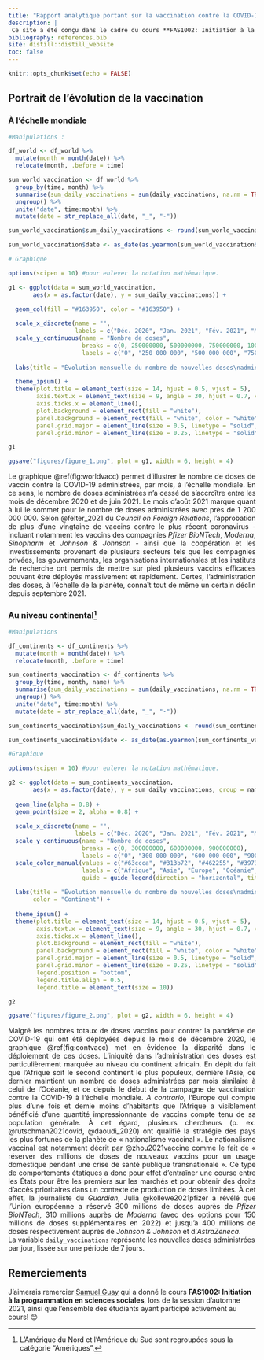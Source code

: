 ```yaml
---
title: "Rapport analytique portant sur la vaccination contre la COVID-19"
description: |
 Ce site a été conçu dans le cadre du cours **FAS1002: Initiation à la programmation en sciences sociales**. Ce dernier vise à présenter et à analyser les données liées à la vaccination contre la COVID-19. 
bibliography: references.bib  
site: distill::distill_website
toc: false
---
```


```r
knitr::opts_chunk$set(echo = FALSE)
```

## Portrait de l'évolution de la vaccination

### À l'échelle mondiale

```r
#Manipulations :

df_world <- df_world %>% 
  mutate(month = month(date)) %>% 
  relocate(month, .before = time)

sum_world_vaccination <- df_world %>% 
  group_by(time, month) %>% 
  summarise(sum_daily_vaccinations = sum(daily_vaccinations, na.rm = TRUE)) %>% 
  ungroup() %>% 
  unite("date", time:month) %>% 
  mutate(date = str_replace_all(date, "_", "-"))

sum_world_vaccination$sum_daily_vaccinations <- round(sum_world_vaccination$sum_daily_vaccinations, 0)

sum_world_vaccination$date <- as_date(as.yearmon(sum_world_vaccination$date))

# Graphique

options(scipen = 10) #pour enlever la notation mathématique.

g1 <- ggplot(data = sum_world_vaccination,
       aes(x = as.factor(date), y = sum_daily_vaccinations)) +
  
  geom_col(fill = "#163950", color = "#163950") +

  scale_x_discrete(name = "", 
                   labels = c("Déc. 2020", "Jan. 2021", "Fév. 2021", "Mars 2021"," Avr. 2021", "Mai 2021", "Juin 2021", "Juill. 2021", "Août 2021", "Sept. 2021", "Oct. 2021", "Nov. 2021", "Déc. 2021")) +
  scale_y_continuous(name = "Nombre de doses",
                     breaks = c(0, 250000000, 500000000, 750000000, 1000000000, 1250000000),
                     labels = c("0", "250 000 000", "500 000 000", "750 000 000", "1 000 000 000", "1 250 000 000")) +
  
  labs(title = "Évolution mensuelle du nombre de nouvelles doses\nadministrées à travers le monde") +

  theme_ipsum() +
  theme(plot.title = element_text(size = 14, hjust = 0.5, vjust = 5),
        axis.text.x = element_text(size = 9, angle = 30, hjust = 0.7, vjust = 0.7),
        axis.ticks.x = element_line(),
        plot.background = element_rect(fill = "white"),
        panel.background = element_rect(fill = "white", color = "white", size = 0.5, linetype = "solid"),
        panel.grid.major = element_line(size = 0.5, linetype = "solid", color = "white"),
        panel.grid.minor = element_line(size = 0.25, linetype = "solid", color = "white"))

g1
```

```r
ggsave("figures/figure_1.png", plot = g1, width = 6, height = 4)
```

<div style="text-align: justify"> Le graphique \@ref(fig:worldvacc) permet d'illustrer le nombre de doses de vaccin contre la COVID-19 administrées, par mois, à l'échelle mondiale. En ce sens, le nombre de doses administrées n'a cessé de s'accroître entre les mois de décembre 2020 et de juin 2021. Le mois d'août 2021 marque quant à lui le sommet pour le nombre de doses administrées avec près de 1 200 000 000. Selon @felter_2021 du *Council on Foreign Relations*, l'approbation de plus d'une vingtaine de vaccins contre le plus récent coronavirus - incluant notamment les vaccins des compagnies *Pfizer BioNTech*, *Moderna*, *Sinopharm* et *Johnson & Johnson* - ainsi que la coopération et les investissements provenant de plusieurs secteurs tels que les compagnies privées, les gouvernements, les organisations internationales et les instituts de recherche ont permis de mettre sur pied plusieurs vaccins efficaces pouvant être déployés massivement et rapidement. Certes, l'administration des doses, à l'échelle de la planète, connaît tout de même un certain déclin depuis septembre 2021. </div>

### Au niveau continental[^1]

[^1]: L'Amérique du Nord et l'Amérique du Sud sont regroupées sous la catégorie "Amériques".

```r
#Manipulations

df_continents <- df_continents %>% 
  mutate(month = month(date)) %>% 
  relocate(month, .before = time)

sum_continents_vaccination <- df_continents %>% 
  group_by(time, month, name) %>% 
  summarise(sum_daily_vaccinations = sum(daily_vaccinations, na.rm = TRUE)) %>% 
  ungroup() %>% 
  unite("date", time:month) %>% 
  mutate(date = str_replace_all(date, "_", "-"))

sum_continents_vaccination$sum_daily_vaccinations <- round(sum_continents_vaccination$sum_daily_vaccinations, 0)

sum_continents_vaccination$date <- as_date(as.yearmon(sum_continents_vaccination$date))

#Graphique

options(scipen = 10) #pour enlever la notation mathématique.

g2 <- ggplot(data = sum_continents_vaccination,
       aes(x = as.factor(date), y = sum_daily_vaccinations, group = name, color = name)) +
  
  geom_line(alpha = 0.8) +
  geom_point(size = 2, alpha = 0.8) +
  
  scale_x_discrete(name = "", 
                   labels = c("Déc. 2020", "Jan. 2021", "Fév. 2021", "Mars 2021"," Avr. 2021", "Mai 2021", "Juin 2021", "Juill. 2021", "Août 2021", "Sept. 2021", "Oct. 2021", "Nov. 2021", "Déc. 2021")) +
  scale_y_continuous(name = "Nombre de doses",
                     breaks = c(0, 300000000, 600000000, 900000000),
                     labels = c("0", "300 000 000", "600 000 000", "900 000 000")) +
  scale_color_manual(values = c("#63ccca", "#313b72", "#462255", "#397367", "#7ae582"),    
                     labels = c("Afrique", "Asie", "Europe", "Océanie", "Amériques"),
                     guide = guide_legend(direction = "horizontal", title.position = "top")) +
  
  labs(title = "Évolution mensuelle du nombre de nouvelles doses\nadministrées par continent",
       color = "Continent") +
  
  theme_ipsum() +
  theme(plot.title = element_text(size = 14, hjust = 0.5, vjust = 5),
        axis.text.x = element_text(size = 9, angle = 30, hjust = 0.7, vjust = 0.7),
        axis.ticks.x = element_line(),
        plot.background = element_rect(fill = "white"),
        panel.background = element_rect(fill = "white", color = "white", size = 0.5, linetype = "solid"),
        panel.grid.major = element_line(size = 0.5, linetype = "solid", color = "white"),
        panel.grid.minor = element_line(size = 0.25, linetype = "solid", color = "white"),
        legend.position = "bottom",
        legend.title.align = 0.5,
        legend.title = element_text(size = 10)) 

g2
```

```r
ggsave("figures/figure_2.png", plot = g2, width = 6, height = 4)
```

<div style="text-align: justify"> Malgré les nombres totaux de doses vaccins pour contrer la pandémie de COVID-19 qui ont été déployées depuis le mois de décembre 2020, le graphique \@ref(fig:contvacc) met en évidence la disparité dans le déploiement de ces doses. L'iniquité dans l'administration des doses est particulièrement marquée au niveau du continent africain. En dépit du fait que l'Afrique soit le second continent le plus populeux, dernière l'Asie, ce dernier maintient un nombre de doses administrées par mois similaire à celui de l'Océanie, et ce depuis le début de la campagne de vaccination contre la COVID-19 à l'échelle mondiale. *A contrario*, l'Europe qui compte plus d'une fois et demie moins d'habitants que l'Afrique a visiblement bénéficié d'une quantité impressionnante de vaccins compte tenu de sa population générale. À cet égard, plusieurs chercheurs (p. ex. @rutschman2021covid, @daoudi_2020) ont qualifié la stratégie des pays les plus fortunés de la planète de « nationalisme vaccinal ». Le nationalisme vaccinal est notamment décrit par @zhou2021vaccine comme le fait de « réserver des millions de doses de nouveaux vaccins pour un usage domestique pendant une crise de santé publique transnationale ». Ce type de comportements étatiques a donc pour effet d'entraîner une course entre les États pour être les premiers sur les marchés et pour obtenir des droits d'accès prioritaires dans un contexte de production de doses limitées. À cet effet, la journaliste du *Guardian*, Julia @kollewe2021pfizer a révélé que l'Union européenne a réservé 300 millions de doses auprès de *Pfizer BioNTech*, 310 millions auprès de *Moderna* (avec des options pour 150 millions de doses supplémentaires en 2022) et jusqu'à 400 millions de doses respectivement auprès de *Johnson & Johnson* et d'*AstraZeneca*. </div>   

<aside>
La variable `daily_vaccinations` représente les nouvelles doses administrées par jour, lissée sur une période de 7 jours.
</aside>

## Remerciements {.appendix}

J'aimerais remercier [Samuel Guay](https://github.com/SamGuay) qui a donné le cours **FAS1002: Initiation à la programmation en sciences sociales**, lors de la session d'automne 2021, ainsi que l'ensemble des étudiants ayant participé activement au cours! 😊
